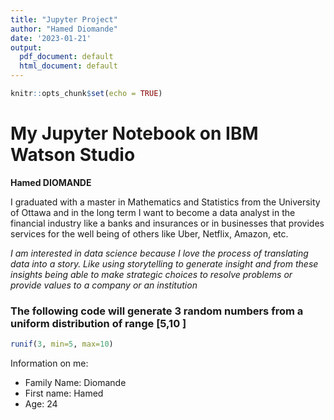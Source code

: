 ---
title: "Jupyter Project"
author: "Hamed Diomande"
date: '2023-01-21'
output:
  pdf_document: default
  html_document: default
---

```{r setup, include=FALSE}
knitr::opts_chunk$set(echo = TRUE)
```

# My Jupyter Notebook on IBM Watson Studio

**Hamed DIOMANDE**

I graduated with a master in Mathematics and Statistics from the University of Ottawa and in the long term I want to become a data analyst in the financial industry like a banks and insurances or in businesses that provides services for the well being of others like Uber, Netflix, Amazon, etc.

*I am interested in data science because I love the process of translating data into a story. Like using storytelling to generate insight and from these insights being able to make strategic choices to resolve problems or provide values to a company or an institution*

### The following code will generate 3 random numbers from a uniform distribution of range [5,10 ]

```{r}
runif(3, min=5, max=10)
```
Information on me:

* Family Name: Diomande 
- First name: Hamed
+ Age: 24
